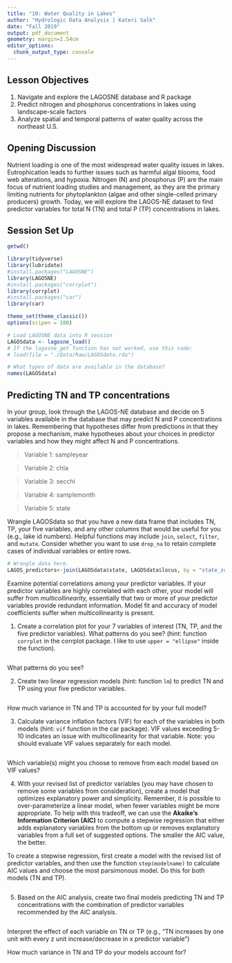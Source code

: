 ```yaml
---
title: "10: Water Quality in Lakes"
author: "Hydrologic Data Analysis | Kateri Salk"
date: "Fall 2019"
output: pdf_document
geometry: margin=2.54cm
editor_options: 
  chunk_output_type: console
---
```


## Lesson Objectives
1. Navigate and explore the LAGOSNE database and R package
2. Predict nitrogen and phosphorus concentrations in lakes using landscape-scale factors
3. Analyze spatial and temporal patterns of water quality across the northeast U.S.

## Opening Discussion
Nutrient loading is one of the most widespread water quality issues in lakes. Eutrophication leads to further issues such as harmful algal blooms, food web alterations, and hypoxia. Nitrogen (N) and phosphorus (P) are the main focus of nutrient loading studies and management, as they are the primary limiting nutrients for phytoplankton (algae and other single-celled primary producers) growth. Today, we will explore the LAGOS-NE dataset to find predictor variables for total N (TN) and total P (TP) concentrations in lakes.

## Session Set Up

```r
getwd()

library(tidyverse)
library(lubridate)
#install.packages("LAGOSNE")
library(LAGOSNE)
#install.packages("corrplot")
library(corrplot)
#install.packages("car")
library(car)

theme_set(theme_classic())
options(scipen = 100)

# Load LAGOSNE data into R session
LAGOSdata <- lagosne_load()
# If the lagosne_get function has not worked, use this code: 
# load(file = "./Data/Raw/LAGOSdata.rda")

# What types of data are available in the database?
names(LAGOSdata)
```

## Predicting TN and TP concentrations 

In your group, look through the LAGOS-NE database and decide on 5 variables available in the database that may predict N and P concentrations in lakes. Remembering that hypotheses differ from predictions in that they propose a mechanism, make hypotheses about your choices in predictor variables and how they might affect N and P concentrations.

> Variable 1: sampleyear

> Variable 2: chla

> Variable 3: secchi

> Variable 4: samplemonth

> Variable 5: state

Wrangle LAGOSdata so that you have a new data frame that includes TN, TP, your five variables, and any other columns that would be useful for you (e.g., lake id numbers). Helpful functions may include `join`, `select`, `filter`, and `mutate`. Consider whether you want to use `drop_na` to retain complete cases of individual variables or entire rows.

```r
# Wrangle data here.
LAGOS_predictors<-join(LAGOSdata$state, LAGOSdata$locus, by = "state_zoneid" )
```

Examine potential correlations among your predictor variables. If your predictor variables are highly correlated with each other, your model will suffer from *multicollinearity,* essentially that two or more of your predictor variables provide redundant information. Model fit and accuracy of model coefficients suffer when multicollinearity is present. 

1. Create a correlation plot for your 7 variables of interest (TN, TP, and the five predictor variables). What patterns do you see? (hint: function `corrplot` in the corrplot package. I like to use `upper = "ellipse"` inside the function).

```r

```

What patterns do you see?

>

2. Create two linear regression models (hint: function `lm`) to predict TN and TP using your five predictor variables. 

```r

```

How much variance in TN and TP is accounted for by your full model?

>

3. Calculate variance inflation factors (VIF) for each of the variables in both models (hint: `vif` function in the car package). VIF values exceeding 5-10 indicates an issue with multicollinearity for that variable. Note: you should evaluate VIF values separately for each model.

```r

```

Which variable(s) might you choose to remove from each model based on VIF values?

>

4. With your revised list of predictor variables (you may have chosen to remove some variables from consideration), create a model that optimizes explanatory power and simplicity. Remember, it is possible to over-parameterize a linear model, when fewer variables might be more appropriate. To help with this tradeoff, we can use the **Akaike's Information Criterion (AIC)** to compute a stepwise regression that either adds explanatory variables from the bottom up or removes explanatory variables from a full set of suggested options. The smaller the AIC value, the better. 

To create a stepwise regression, first create a model with the revised list of predictor variables, and then use the function `step(modelname)` to calculate AIC values and choose the most parsimonous model. Do this for both models (TN and TP). 

```r

```

5. Based on the AIC analysis, create two final models predicting TN and TP concentrations with the combination of predictor variables recommended by the AIC analysis. 

```r

```

Interpret the effect of each variable on TN or TP (e.g., "TN increases by one unit with every z unit increase/decrease in x predictor variable")

>

How much variance in TN and TP do your models account for?

>

